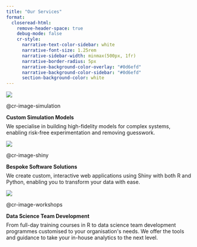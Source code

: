 ```yaml
---
title: "Our Services"
format:
  closeread-html:
    remove-header-space: true
    debug-mode: false
    cr-style:
      narrative-text-color-sidebar: white
      narrative-font-size: 1.25rem
      narrative-sidebar-width: minmax(500px, 1fr)
      narrative-border-radius: 5px
      narrative-background-color-overlay: "#0d6efd"
      narrative-background-color-sidebar: "#0d6efd"
      section-background-color: white
---
```

:::{.cr-section}

:::{#cr-image-simulation}
![](/files/icon_gen/output/simulation_hex.png)
:::

@cr-image-simulation
```{=html}
<strong>Custom Simulation Models</strong>
<p style="margin-top:0.5em;">We specialise in building high-fidelity models for complex systems, enabling risk-free experimentation and removing guesswork.</p>
```

:::{#cr-image-shiny}
![](/files/icon_gen/output/shiny_hex.png)
:::

@cr-image-shiny
```{=html}
<strong>Bespoke Software Solutions</strong>
<p style="margin-top:0.5em;">We create custom, interactive web applications using Shiny with both R and Python, enabling you to transform your data with ease.</p>
```


:::{#cr-image-workshops}
![](/files/icon_gen/output/workshops_hex.png)
:::

@cr-image-workshops
```{=html}
<strong>Data Science Team Development</strong>
<p style="margin-top:0.5em;">From full-day training courses in R to data science team development programmes customised to your organisation's needs. We offer the tools and guidance to take your in-house analytics to the next level.</p>
```


:::